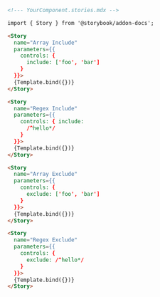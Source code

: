 ```md
<!--- YourComponent.stories.mdx -->

import { Story } from '@storybook/addon-docs';

<Story 
  name="Array Include"
  parameters={{ 
    controls: { 
      include: ['foo', 'bar'] 
    } 
  }}>
  {Template.bind({})}
</Story>

<Story 
  name="Regex Include"
  parameters={{ 
    controls: { include: 
      /^hello*/ 
    } 
  }}>
  {Template.bind({})}
</Story>

<Story 
  name="Array Exclude"
  parameters={{ 
    controls: { 
      exclude: ['foo', 'bar'] 
    } 
  }}>
  {Template.bind({})}
</Story>

<Story 
  name="Regex Exclude"
  parameters={{ 
    controls: { 
      exclude: /^hello*/ 
    } 
  }}>
  {Template.bind({})}
</Story>
```